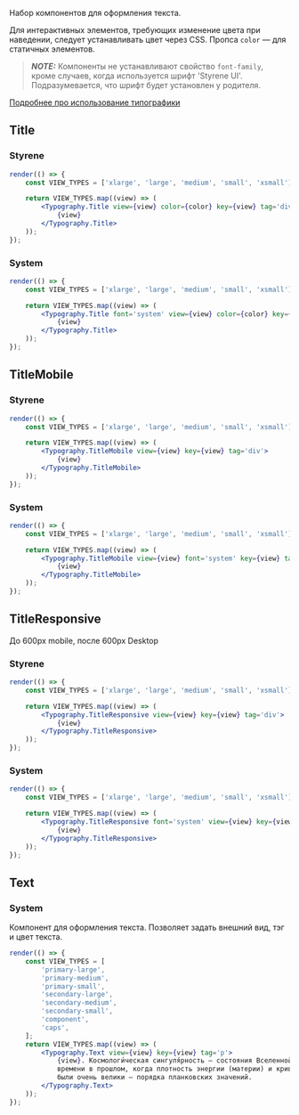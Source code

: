 Набор компонентов для оформления текста.

Для интерактивных элементов, требующих изменение цвета при наведении, следует устанавливать цвет через CSS. Пропса `color` — для статичных элементов.

> **_NOTE:_** Компоненты не устанавливают свойство `font-family`, кроме случаев, когда используется шрифт 'Styrene UI'. Подразумевается, что шрифт будет установлен у родителя.

[Подробнее про использование типографики](/docs/guidelines-typography--page)

## Title

### Styrene

```jsx live
render(() => {
    const VIEW_TYPES = ['xlarge', 'large', 'medium', 'small', 'xsmall'];

    return VIEW_TYPES.map((view) => (
        <Typography.Title view={view} color={color} key={view} tag='div'>
            {view}
        </Typography.Title>
    ));
});
```

### System

```jsx live
render(() => {
    const VIEW_TYPES = ['xlarge', 'large', 'medium', 'small', 'xsmall'];

    return VIEW_TYPES.map((view) => (
        <Typography.Title font='system' view={view} color={color} key={view} tag='div'>
            {view}
        </Typography.Title>
    ));
});
```

## TitleMobile

### Styrene

```jsx live
render(() => {
    const VIEW_TYPES = ['xlarge', 'large', 'medium', 'small', 'xsmall'];

    return VIEW_TYPES.map((view) => (
        <Typography.TitleMobile view={view} key={view} tag='div'>
            {view}
        </Typography.TitleMobile>
    ));
});
```

### System

```jsx live
render(() => {
    const VIEW_TYPES = ['xlarge', 'large', 'medium', 'small', 'xsmall'];

    return VIEW_TYPES.map((view) => (
        <Typography.TitleMobile view={view} font='system' key={view} tag='div'>
            {view}
        </Typography.TitleMobile>
    ));
});
```

## TitleResponsive

До 600рх mobile, после 600px Desktop

### Styrene

```jsx live
render(() => {
    const VIEW_TYPES = ['xlarge', 'large', 'medium', 'small', 'xsmall'];

    return VIEW_TYPES.map((view) => (
        <Typography.TitleResponsive view={view} key={view} tag='div'>
            {view}
        </Typography.TitleResponsive>
    ));
});
```

### System

```jsx live
render(() => {
    const VIEW_TYPES = ['xlarge', 'large', 'medium', 'small', 'xsmall'];

    return VIEW_TYPES.map((view) => (
        <Typography.TitleResponsive font='system' view={view} key={view} tag='div'>
            {view}
        </Typography.TitleResponsive>
    ));
});
```

## Text

### System

Компонент для оформления текста. Позволяет задать внешний вид, тэг и цвет текста.

```jsx live
render(() => {
    const VIEW_TYPES = [
        'primary-large',
        'primary-medium',
        'primary-small',
        'secondary-large',
        'secondary-medium',
        'secondary-small',
        'component',
        'caps',
    ];
    return VIEW_TYPES.map((view) => (
        <Typography.Text view={view} key={view} tag='p'>
            {view}. Космологи́ческая сингуля́рность — состояния Вселенной в определённый момент
            времени в прошлом, когда плотность энергии (материи) и кривизна пространства-времени
            были очень велики — порядка планковских значений.
        </Typography.Text>
    ));
});
```
